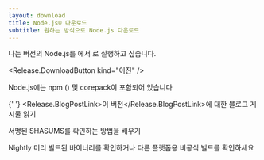 ```yaml
---
layout: download
title: Node.js® 다운로드
subtitle: 원하는 방식으로 Node.js 다운로드
---
```


<section>
  나는 <Release.VersionDropdown /> 버전의 Node.js를 <Release.OperatingSystemDropdown />에서 <Release.BitnessDropdown />로 실행하고 싶습니다.

  <Release.DownloadButton kind="이진" />
</section>

<section>
  Node.js에는 <LinkWithArrow href="https://npmjs.com">npm</LinkWithArrow> (<Release.NpmVersion />) 및 corepack이 포함되어 있습니다

{' '}
<Release.BlogPostLink>이 버전</Release.BlogPostLink>에 대한 블로그 게시물 읽기

서명된 SHASUMS를 확인하는 방법을 배우기

  <LinkWithArrow href="https://nodejs.org/download/nightly/">Nightly</LinkWithArrow> 미리 빌드된 바이너리를 확인하거나 다른 플랫폼용 <LinkWithArrow href="https://unofficial-builds.nodejs.org/download/">비공식 빌드</LinkWithArrow>를 확인하세요
</section>

